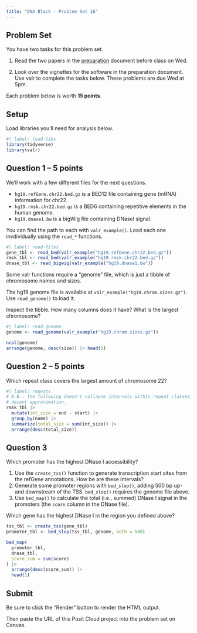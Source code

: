 ```yaml
---
title: "DNA Block - Problem Set 16"
---
```


## Problem Set

You have two tasks for this problem set.

1. Read the two papers in the [preparation](prepare/prepare-17.qmd) document before class on Wed.

2. Look over the vignettes for the software in the preparation document. Use valr to complete the tasks below. These problems are due Wed at 5pm.

Each problem below is worth **15 points**.

## Setup

Load libraries you'll need for analysis below.

```r
#| label: load-libs
library(tidyverse)
library(valr)
```

## Question 1 -- 5 points

We'll work with a few different files for the next questions.

- `hg19.refGene.chr22.bed.gz` is a BED12 file containing gene (mRNA) information for chr22.
- `hg19.rmsk.chr22.bed.gz` is a BED6 containing repetitive elements in the human genome.
- `hg19.dnase1.bw` is a bigWig file containing DNaseI signal.

You can find the path to each with `valr_example()`. Load each one invdividually using the `read_*` functions.

```r
#| label: read-files
gene_tbl <- read_bed(valr_example("hg19.refGene.chr22.bed.gz"))
rmsk_tbl <- read_bed(valr_example("hg19.rmsk.chr22.bed.gz"))
dnase_tbl <- read_bigwig(valr_example("hg19.dnase1.bw"))
```

Some valr functions require a "genome" file, which is just a tibble of chromosome names and sizes.

The hg19 genome file is available at `valr_example("hg19.chrom.sizes.gz")`. Use `read_genome()` to load it.

Inspect the tibble. How many columns does it have? What is the largest chromosome?

```r
#| label: read-genome
genome <- read_genome(valr_example("hg19.chrom.sizes.gz"))

ncol(genome)
arrange(genome, desc(size)) |> head(1)
```

## Question 2 -- 5 points
 
Which repeat class covers the largest amount of chromosome 22?

```r
#| label: repeats
# N.B.: the following doesn't collapse intervals within repeat classes, but it's a
# decent approximation.
rmsk_tbl |>
  mutate(int_size = end - start) |>
  group_by(name) |>
  summarize(total_size = sum(int_size)) |>
  arrange(desc(total_size))
```

## Question 3

Which promoter has the highest DNase I accessibility?

1. Use the `create_tss()` function to generate transcription start sites from the refGene annotations. How be are these intervals?
2. Generate some promoter regions with `bed_slop()`, adding 500 bp up- and downstream of the TSS. `bed_slop()` requires the genome file above.
3. Use `bed_map()` to calculate the total (i.e., summed) DNase I signal in the promoters (the `score` column in the DNase file).

Which gene has the highest DNase I in the region you defined above?

```r
tss_tbl <- create_tss(gene_tbl)
promoter_tbl <- bed_slop(tss_tbl, genome, both = 500)

bed_map(
  promoter_tbl,
  dnase_tbl,
  score_sum = sum(score)
) |>
  arrange(desc(score_sum)) |>
  head(1)
```

## Submit

Be sure to click the "Render" button to render the HTML output.

Then paste the URL of this Posit Cloud project into the problem set on Canvas.

